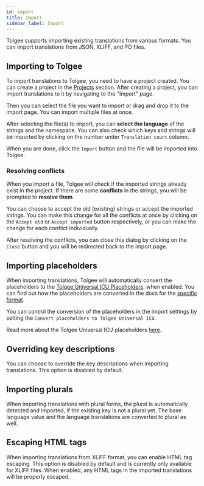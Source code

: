 ---
id: import
title: Import
sidebar_label: Import
---

Tolgee supports importing existing translations from various formats. You can import translations from JSON, XLIFF, and PO files.


## Importing to Tolgee

To import translations to Tolgee, you need to have a project created. You can create a project in the [Projects](/platform/getting_started/creating_project) section.
After creating a project, you can import translations to it by navigating to the "Import" page.

Then you can select the file you want to import or drag and drop it to the import page. You can import multiple files at once.

<ScreenshotWrapper src="/img/docs/platform/import/import_blank.webp" alt="Import blank" />


After selecting the file(s) to import, you can **select the language** of the strings and the namespace.
You can also check which keys and strings will be imported by clicking on the number under `Translation count` column.

When you are done, click the `Import` button and the file will be imported into Tolgee.

<ScreenshotWrapper src="/img/docs/platform/import/import_file.webp" alt="Import file" />

### Resolving conflicts

When you import a file, Tolgee will check if the imported strings already exist in the project. If there are some **conflicts** in the strings, you will be prompted to **resolve them**.

<ScreenshotWrapper src="/img/docs/platform/import/import_conflicts.webp" alt="Import conflicts" />

You can choose to accept the old (existing) strings or accept the imported strings.
You can make this change for all the conflicts at once by clicking on the `Accept old` or `Accept imported` button respectively, or you can make the change for each conflict individually.

After resolving the conflicts, you can close this dialog by clicking on the `Close` button and you will be redirected back to the import page.


<ScreenshotWrapper src="/img/docs/platform/import/import_conflicts_dialog.webp" alt="Import conflicts dialog" />

## Importing placeholders
When importing translations, Tolgee will automatically convert the placeholders to the [Tolgee Universal ICU Placeholders](/platform/translation_process/tolgee_universal_icu_placeholders).
when enabled. You can find out how the placeholders are converted in the docs for the [specific format](../supported_formats).

You can control the conversion of the placeholders in the import settings by setting the `Convert placeholders to Tolgee Universal ICU`.


<ScreenshotWrapper src="/img/docs/platform/icu_placeholders/import_controls.webp" alt="Import controls" />

Read more about the Tolgee Universal ICU placeholders [here](/platform/translation_process/tolgee_universal_icu_placeholders).

## Overriding key descriptions
You can choose to override the key descriptions when importing translations. This option is disabled by default.

<ScreenshotWrapper src="/img/docs/platform/import/override_key_descriptions.webp" alt="Override key descriptions" />

## Importing plurals
When importing translations with plural forms, the plural is automatically detected and imported, if the existing key is not a plural yet. The base language value and the language translations are converted to plural as well.

## Escaping HTML tags
When importing translations from XLIFF format, you can enable HTML tag escaping. This option is disabled by default and is currently only available for XLIFF files. When enabled, any HTML tags in the imported translations will be properly escaped.

<ScreenshotWrapper src="/img/docs/platform/import/import_escape_html_tags.webp" alt="Import escape html tags" />
